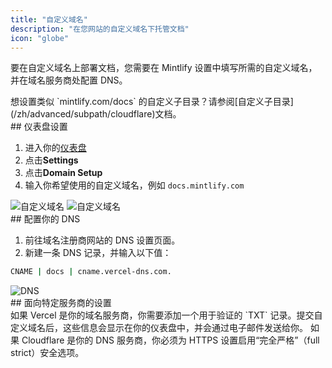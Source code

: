 ```yaml
---
title: "自定义域名"
description: "在您网站的自定义域名下托管文档"
icon: "globe"
---
```


要在自定义域名上部署文档，您需要在 Mintlify 设置中填写所需的自定义域名，并在域名服务商处配置 DNS。

<Info>
  想设置类似 `mintlify.com/docs` 的自定义子目录？请参阅[自定义子目录](/zh/advanced/subpath/cloudflare)文档。
</Info>

<div id="dashboard-settings">
  ## 仪表盘设置
</div>

1. 进入你的[仪表盘](https://dashboard.mintlify.com)
2. 点击**Settings**
3. 点击**Domain Setup**
4. 输入你希望使用的自定义域名，例如 `docs.mintlify.com`

<Frame>
  <img alt="自定义域名" className="block dark:hidden" src="/images/add-custom-domain-light.png" />

  <img alt="自定义域名" className="hidden dark:block" src="/images/add-custom-domain-dark.png" />
</Frame>

<div id="configuring-your-dns">
  ## 配置你的 DNS
</div>

1. 前往域名注册商网站的 DNS 设置页面。
2. 新建一条 DNS 记录，并输入以下值：

```bash
CNAME | docs | cname.vercel-dns.com.
```

<Frame>
  <img alt="DNS" src="https://mintlify-assets.b-cdn.net/mintlify-dns.png" />
</Frame>

<div id="provider-specific-settings">
  ## 面向特定服务商的设置
</div>

<AccordionGroup>
  <Accordion title="Vercel verification">
    如果 Vercel 是你的域名服务商，你需要添加一个用于验证的 `TXT` 记录。提交自定义域名后，这些信息会显示在你的仪表盘中，并会通过电子邮件发送给你。
  </Accordion>

  <Accordion title="Cloudflare security settings">
    如果 Cloudflare 是你的 DNS 服务商，你必须为 HTTPS 设置启用“完全严格”（full strict）安全选项。
  </Accordion>
</AccordionGroup>